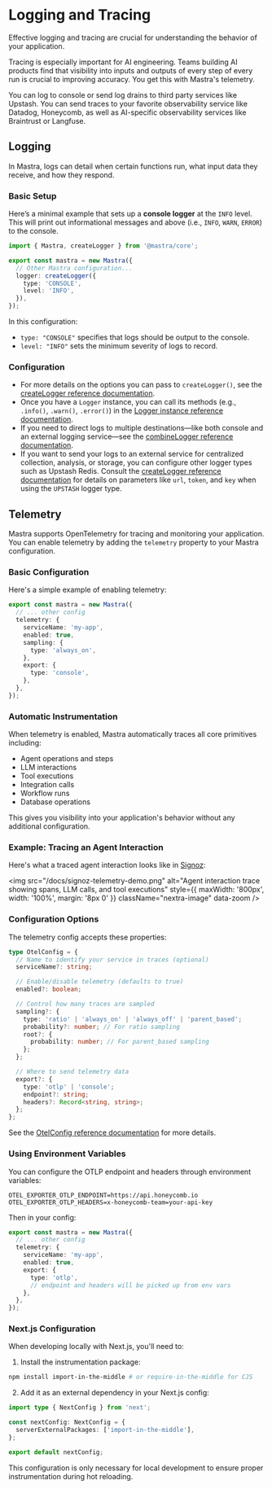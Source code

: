 # Logging and Tracing

Effective logging and tracing are crucial for understanding the behavior of your application.

Tracing is especially important for AI engineering. Teams building AI products find that visibility into inputs and outputs of every step of every run is crucial to improving accuracy. You get this with Mastra's telemetry.

You can log to console or send log drains to third party services like Upstash. You can send traces to your favorite observability service like Datadog, Honeycomb, as well as AI-specific observability services like Braintrust or Langfuse.

## Logging

In Mastra, logs can detail when certain functions run, what input data they receive, and how they respond.

### Basic Setup

Here’s a minimal example that sets up a **console logger** at the `INFO` level. This will print out informational messages and above (i.e., `INFO`, `WARN`, `ERROR`) to the console.

```typescript filename="mastra.config.ts" showLineNumbers copy
import { Mastra, createLogger } from '@mastra/core';

export const mastra = new Mastra({
  // Other Mastra configuration...
  logger: createLogger({
    type: 'CONSOLE',
    level: 'INFO',
  }),
});
```

In this configuration:

- `type: "CONSOLE"` specifies that logs should be output to the console.
- `level: "INFO"` sets the minimum severity of logs to record.

### Configuration

- For more details on the options you can pass to `createLogger()`, see the [createLogger reference documentation](/guide/reference/observability/createLogger.mdx).
- Once you have a `Logger` instance, you can call its methods (e.g., `.info()`, `.warn()`, `.error()`) in the [Logger instance reference documentation](/guide/reference/observability/logger.mdx).
- If you need to direct logs to multiple destinations—like both console and an external logging service—see the [combineLogger reference documentation](/guide/reference/observability/create-combinnedlogger.mdx).
- If you want to send your logs to an external service for centralized collection, analysis, or storage, you can configure other logger types such as Upstash Redis. Consult the [createLogger reference documentation](/guide/reference/observability/createLogger.mdx) for details on parameters like `url`, `token`, and `key` when using the `UPSTASH` logger type.

## Telemetry

Mastra supports OpenTelemetry for tracing and monitoring your application. You can enable telemetry by adding the `telemetry` property to your Mastra configuration.

### Basic Configuration

Here's a simple example of enabling telemetry:

```ts filename="mastra.config.ts" showLineNumbers copy
export const mastra = new Mastra({
  // ... other config
  telemetry: {
    serviceName: 'my-app',
    enabled: true,
    sampling: {
      type: 'always_on',
    },
    export: {
      type: 'console',
    },
  },
});
```

### Automatic Instrumentation

When telemetry is enabled, Mastra automatically traces all core primitives including:

- Agent operations and steps
- LLM interactions
- Tool executions
- Integration calls
- Workflow runs
- Database operations

This gives you visibility into your application's behavior without any additional configuration.

### Example: Tracing an Agent Interaction

Here's what a traced agent interaction looks like in [Signoz](https://signoz.io):

<img
  src="/docs/signoz-telemetry-demo.png"
  alt="Agent interaction trace showing spans, LLM calls, and tool executions"
  style={{ maxWidth: '800px', width: '100%', margin: '8px 0' }}
  className="nextra-image"
  data-zoom
/>

### Configuration Options

The telemetry config accepts these properties:

```ts
type OtelConfig = {
  // Name to identify your service in traces (optional)
  serviceName?: string;

  // Enable/disable telemetry (defaults to true)
  enabled?: boolean;

  // Control how many traces are sampled
  sampling?: {
    type: 'ratio' | 'always_on' | 'always_off' | 'parent_based';
    probability?: number; // For ratio sampling
    root?: {
      probability: number; // For parent_based sampling
    };
  };

  // Where to send telemetry data
  export?: {
    type: 'otlp' | 'console';
    endpoint?: string;
    headers?: Record<string, string>;
  };
};
```

See the [OtelConfig reference documentation](/guide/reference/observability/otel-config.mdx) for more details.

### Using Environment Variables

You can configure the OTLP endpoint and headers through environment variables:

```env filename=".env" copy
OTEL_EXPORTER_OTLP_ENDPOINT=https://api.honeycomb.io
OTEL_EXPORTER_OTLP_HEADERS=x-honeycomb-team=your-api-key
```

Then in your config:

```ts filename="mastra.config.ts" showLineNumbers copy
export const mastra = new Mastra({
  // ... other config
  telemetry: {
    serviceName: 'my-app',
    enabled: true,
    export: {
      type: 'otlp',
      // endpoint and headers will be picked up from env vars
    },
  },
});
```

### Next.js Configuration

When developing locally with Next.js, you'll need to:

1. Install the instrumentation package:

```bash copy
npm install import-in-the-middle # or require-in-the-middle for CJS
```

2. Add it as an external dependency in your Next.js config:

```ts filename="next.config.ts" showLineNumbers copy
import type { NextConfig } from 'next';

const nextConfig: NextConfig = {
  serverExternalPackages: ['import-in-the-middle'],
};

export default nextConfig;
```

This configuration is only necessary for local development to ensure proper instrumentation during hot reloading.
